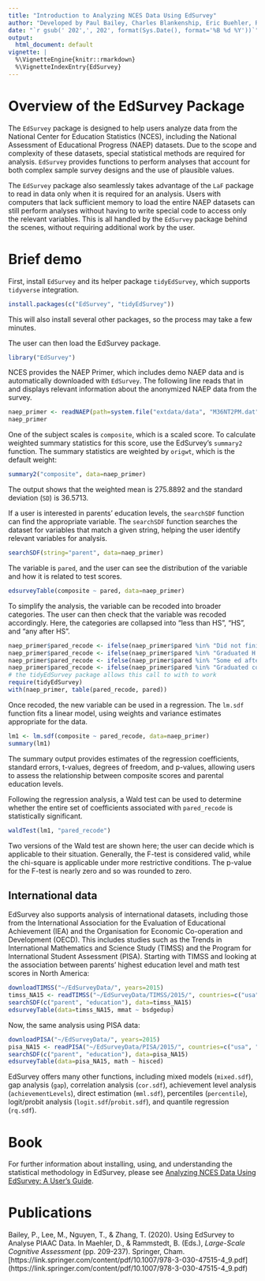 ```yaml
---
title: "Introduction to Analyzing NCES Data Using EdSurvey"
author: "Developed by Paul Bailey, Charles Blankenship, Eric Buehler, Ren C'deBaca, Nancy Collins, Ahmad Emad, Thomas Fink, Huade Huo, Frank Fonseca, Julian Gerez, Sun-joo Lee, Michael Lee, Jiayi Li, Yuqi Liao, Alex Lishinski, Thanh Mai, Trang Nguyen, Emmanuel Sikali, Qingshu Xie, Sinan Yavuz, Jiao Yu, and Ting Zhang"
date: "`r gsub(' 202',', 202', format(Sys.Date(), format='%B %d %Y'))`"
output:
  html_document: default
vignette: |
  %\VignetteEngine{knitr::rmarkdown}
  %\VignetteIndexEntry{EdSurvey}
---
```

  
# Overview of the EdSurvey Package
  
The `EdSurvey` package is designed to help users analyze data from the National Center for Education Statistics (NCES), including the National Assessment of Educational Progress (NAEP) datasets. Due to the scope and complexity of these datasets, special statistical methods are required for analysis. `EdSurvey` provides functions to perform analyses that account for both complex sample survey designs and the use of plausible values.

The `EdSurvey` package also seamlessly takes advantage of the `LaF` package to read in data only when it is required for an analysis. Users with computers that lack sufficient memory to load the entire NAEP datasets can still perform analyses without having to write special code to access only the relevant variables. This is all handled by the `EdSurvey` package behind the scenes, without requiring additional work by the user.

# Brief demo

First, install `EdSurvey` and its helper package `tidyEdSurvey`, which supports `tidyverse` integration.

```r
install.packages(c("EdSurvey", "tidyEdSurvey"))
```
This will also install several other packages, so the process may take a few minutes.

The user can then load the EdSurvey package.
```r
library("EdSurvey")
```

NCES provides the NAEP Primer, which includes demo NAEP data and is automatically downloaded with `EdSurvey`. The following line reads that in and displays relevant information about the anonymized NAEP data from the survey.
```r
naep_primer <- readNAEP(path=system.file("extdata/data", "M36NT2PM.dat", package = "NAEPprimer"))
naep_primer
```
One of the subject scales is `composite`, which is a scaled score. To calculate weighted summary statistics for this score, use the EdSurvey's `summary2` function. The summary statistics are weighted by `origwt`, which is the default weight:
```r
summary2("composite", data=naep_primer)
```
The output shows that the weighted mean is 275.8892 and the standard deviation (`SD`) is 36.5713. 

If a user is interested in parents' education levels, the `searchSDF` function can find the appropriate variable. The `searchSDF` function searches the dataset for variables that match a given string, helping the user identify relevant variables for analysis.

```r
searchSDF(string="parent", data=naep_primer)
```
The variable is `pared`, and the user can see the distribution of the variable and how it is related to test scores.
```r
edsurveyTable(composite ~ pared, data=naep_primer)
```

To simplify the analysis, the variable can be recoded into broader categories. The user can then check that the variable was recoded accordingly. Here, the categories are collapsed into "less than HS", "HS", and "any after HS".
```r
naep_primer$pared_recode <- ifelse(naep_primer$pared %in% "Did not finish H.S.", "less than HS", "unknown")
naep_primer$pared_recode <- ifelse(naep_primer$pared %in% "Graduated H.S.", "HS", naep_primer$pared_recode)
naep_primer$pared_recode <- ifelse(naep_primer$pared %in% "Some ed after H.S.", "any after HS", naep_primer$pared_recode)
naep_primer$pared_recode <- ifelse(naep_primer$pared %in% "Graduated college", "any after HS", naep_primer$pared_recode)
# the tidyEdSurvey package allows this call to with to work
require(tidyEdSurvey)
with(naep_primer, table(pared_recode, pared))
```
Once recoded, the new variable can be used in a regression. The `lm.sdf` function fits a linear model, using weights and variance estimates appropriate for the data.
```r
lm1 <- lm.sdf(composite ~ pared_recode, data=naep_primer)
summary(lm1)
```
The summary output provides estimates of the regression coefficients, standard errors, t-values, degrees of freedom, and p-values, allowing users to assess the relationship between composite scores and parental education levels.

Following the regression analysis, a Wald test can be used to determine whether the entire set of coefficients associated with `pared_recode` is statistically significant.
```r
waldTest(lm1, "pared_recode")
```
Two versions of the Wald test are shown here; the user can decide which is applicable to their situation. Generally, the F-test is considered valid, while the chi-square is applicable under more restrictive conditions. The p-value for the F-test is nearly zero and so was rounded to zero.

## International data
EdSurvey also supports analysis of international datasets, including those from the International Association for the Evaluation of Educational Achievement (IEA) and the Organisation for Economic Co-operation and Development (OECD). This includes studies such as the Trends in International Mathematics and Science Study (TIMSS) and the Program for International Student Assessment (PISA). Starting with TIMSS and looking at the association between parents' highest education level and math test scores in North America:
```r
downloadTIMSS("~/EdSurveyData/", years=2015)
timss_NA15 <- readTIMSS("~/EdSurveyData/TIMSS/2015/", countries=c("usa", "can"), grade=8)
searchSDF(c("parent", "education"), data=timss_NA15)
edsurveyTable(data=timss_NA15, mmat ~ bsdgedup)
```
Now, the same analysis using PISA data:
```r
downloadPISA("~/EdSurveyData/", years=2015)
pisa_NA15 <- readPISA("~/EdSurveyData/PISA/2015/", countries=c("usa", "can", "max"))
searchSDF(c("parent", "education"), data=pisa_NA15)
edsurveyTable(data=pisa_NA15, math ~ hisced)
```

EdSurvey offers many other functions, including mixed models (`mixed.sdf`), gap analysis (`gap`), correlation analysis (`cor.sdf`), achievement level analysis (`achievementLevels`), direct estimation (`mml.sdf`), percentiles (`percentile`), logit/probit analysis (`logit.sdf`/`probit.sdf`), and quantile regression (`rq.sdf`).

# Book
For further information about installing, using, and understanding the statistical methodology in EdSurvey, please see [Analyzing NCES Data Using EdSurvey: A User's Guide](https://naep-research.airprojects.org/portals/0/edsurvey_a_users_guide/_book/index.html).
 
# Publications

Bailey, P., Lee, M., Nguyen, T., & Zhang, T. (2020). Using EdSurvey to Analyse PIAAC Data. In Maehler, D., & Rammstedt, B. (Eds.), *Large-Scale Cognitive Assessment* (pp. 209-237). Springer, Cham. [https://link.springer.com/content/pdf/10.1007/978-3-030-47515-4_9.pdf] (https://link.springer.com/content/pdf/10.1007/978-3-030-47515-4_9.pdf)

